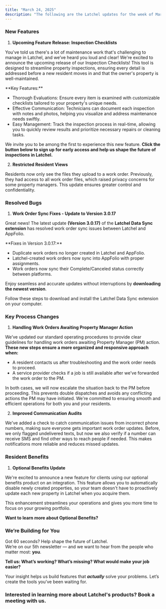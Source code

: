```yaml
---
title: "March 24, 2025"
description: "The following are the Latchel updates for the week of March 24, 2025."
---
```


### **New Features**

1. **Upcoming Feature Release: Inspection Checklists**

You've told us there's a lot of maintenance work that's challenging to manage in Latchel, and we’ve heard you loud and clear\! We're excited to announce the upcoming release of our Inspection Checklists\! This tool is designed to streamline property inspections, ensuring every detail is addressed before a new resident moves in and that the owner's property is well-maintained.

<Check>
  **Key Features:**

  - Thorough Evaluations: Ensure every item is examined with customizable checklists tailored to your property's unique needs.
  - Effective Communication: Technicians can document each inspection with notes and photos, helping you visualize and address maintenance needs swiftly.
  - Easy Management: Track the inspection process in real-time, allowing you to quickly review results and prioritize necessary repairs or cleaning tasks.
</Check>

We invite you to be among the first to experience this new feature. **Click the button below to sign up for early access and help us shape the future of inspections in Latchel.**

<CardGroup cols={2}>
  <Card title="Sign up here!" icon="file-pen" iconType="duotone" color="#ff9b8a" horizontal href="https://latchel.typeform.com/to/kOnrkZ3s">
    
  </Card>
</CardGroup>

2. **Restricted Resident Views**

Residents now only see the files they upload to a work order. Previously, they had access to all work order files, which raised privacy concerns for some property managers. This update ensures greater control and confidentiality.

### **Resolved Bugs**

1. **Work Order Sync Fixes - Update to Version 3.0.17**

Great news\! The latest update **(Version 3.0.17)** of the **Latchel Data Sync extension** has resolved work order sync issues between Latchel and AppFolio.

<Check>
  **Fixes in Version 3.0.17:**

  - Duplicate work orders no longer created in Latchel and AppFolio.
  - Latchel-created work orders now sync into AppFolio with proper assignments.
  - Work orders now sync their Complete/Canceled status correctly between platforms.
</Check>

Enjoy seamless and accurate updates without interruptions by **downloading the newest version**.

<Card title="How to Install the Latchel Data Sync Extension" icon="plug-circle-check" iconType="duotone" color="#ff9b8a" href="/s/topic/0TO5e000000h9wqGAA/How-to-Install-the-Latchel-Data-Sync-Extension">
  Follow these steps to download and install the Latchel Data Sync extension on your computer.
</Card>

### **Key Process Changes**

1. **Handling Work Orders Awaiting Property Manager Action**

We’ve updated our standard operating procedures to provide clear guidelines for handling work orders awaiting Property Manager (PM) action. **These new steps ensure a more organized and responsive approach when:**

- A resident contacts us after troubleshooting and the work order needs to proceed.
- A service provider checks if a job is still available after we've forwarded the work order to the PM.

In both cases, we will now escalate the situation back to the PM before proceeding. This prevents double dispatches and avoids any conflicting actions the PM may have initiated. We're committed to ensuring smooth and efficient operations for both you and your residents.

2. **Improved Communication Audits**

We've added a check to catch communication issues from incorrect phone numbers, making sure everyone gets important work order updates. Before, we only flagged undelivered texts, but now we also verify if a number can receive SMS and find other ways to reach people if needed. This makes notifications more reliable and reduces missed updates.

### **Resident Benefits**

1. **Optional Benefits Update**

We're excited to announce a new feature for clients using our optional benefits product on an integration. This feature allows you to automatically disable newly created properties, so your team doesn't have to proactively update each new property in Latchel when you acquire them.

This enhancement streamlines your operations and gives you more time to focus on your growing portfolio.

**Want to learn more about Optional Benefits?**

<CardGroup cols={2}>
  <Card title="Book with Latchel!" icon="calendar-lines-pen" iconType="duotone" color="#ff9b8a" horizontal href="https://meetings.hubspot.com/matt2768">
    
  </Card>
</CardGroup>

### **We’re Building for You**

Got 60 seconds? Help shape the future of Latchel.\
We’re on our 5th newsletter — and we want to hear from the people who matter most: **you**.

**Tell us: What’s working? What’s missing? What would make your job easier?**

<CardGroup cols={2}>
  <Card title="Share your feedback here — it’s quick and impactful." icon="message-pen" iconType="duotone" color="#ff9b8a" horizontal href="https://forms.gle/fndzwWLczhkWjBQc8">
    
  </Card>
</CardGroup>

Your insight helps us build features that **_actually_** solve your problems. Let’s create the tools you’ve been waiting for.

### **Interested in learning more about Latchel's products? Book a meeting with us.**

<CardGroup cols={2}>
  <Card title="Get a Demo" icon="comments-question-check" iconType="duotone" color="#ff9b8a" horizontal href="https://latchel.com/demo-request-releases/">
    
  </Card>
</CardGroup>